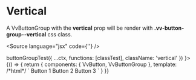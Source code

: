 

<Meta title="Components/ButtonGroup/Vertical" component={VvButtonGroup} />

# Vertical

A VvButtonGroup with the <strong>vertical</strong> prop will be render with <strong>.vv-button-group--vertical</strong> css class.

<Source language="jsx" code={'<vv-button vertical></vv-button>'} />

<Canvas>
	<Story
		name="vertical"
		play={(ctx) =>
			buttonGroupTest({
				...ctx,
				functions: [classTest],
				className: 'vertical'
			})
		}>
		{() => {
			return {
				components: { VvButton, VvButtonGroup },
				template:
					/*html*/
					`
                        <vv-button-group vertical>
                            <vv-button>Button 1</vv-button>
                            <vv-button id="btn2">Button 2</vv-button>
                            <vv-button>Button 3</vv-button>
                        </vv-button-group>
                    `
			}
		}}
	</Story>
</Canvas>
